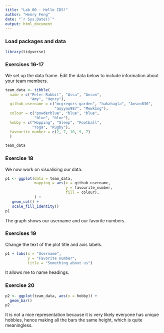 ```yaml
---
title: "Lab 00 - Hello IDS!"
author: "Henry Feng"
date: "`r Sys.Date()`"
output: html_document
---
```


### Load packages and data

```r
library(tidyverse) 
```

### Exercises 16-17

We set up the data frame. Edit the data below to include information about your team members.

```r
team_data <- tibble(
  name = c("Peter Rabbit", "Assa", "Anson", 
           "Amy", "Henry"),
  github_username = c("mcgregors-garden", "hakahagla", "Anson830", 
                      "amyyao987", "Mewk1ng"), 
  colour = c("powderblue", "blue", "blue", 
             "blue", "blue"),
  hobby = c("Hopping", "Sleep", "Football", 
            "Yoga", "Rugby"),
  favourite_number = c(2, 7, 10, 9, 7)
  )

team_data
```

### Exercise 18

We now work on visualising our data. 

```r
p1 <- ggplot(data = team_data, 
             mapping = aes(x = github_username, 
                           y = favourite_number,
                           fill = colour), 
             ) +
   geom_col() +
   scale_fill_identity()
p1
```


The graph shows our username and our favorite numbers.

### Exercises 19

Change the text of the plot title and axis labels.

```r
p1 + labs(x = "Username", 
          y = "Favorite number",
          title = "Something about us")
```

It allows me to name headings.

### Exercise 20

```r
p2 <- ggplot(team_data, aes(x = hobby)) +
  geom_bar()
p2
```

It is not a nice representation because it is very likely everyone has unique hobbies, hence making all the bars the same height, which is quite meaningless.
